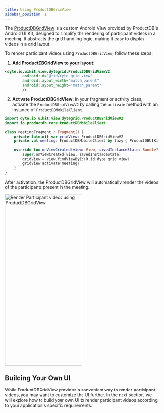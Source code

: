 ```yaml
---
title: Using ProductDBGridView
sidebar_position: 1
---
```


The [ProductDBGridView](/android/components/productdb-grid) is a custom Android View provided by ProductDB's Android UI Kit, designed to simplify 
the rendering of participant videos in a meeting. It abstracts the grid handling logic, making it easy to 
display videos in a grid layout.

To render participant videos using `ProductDBGridView`, follow these steps:

1. **Add ProductDBGridView to your layout**:

```xml
<dyte.io.uikit.view.dytegrid.ProductDBGridViewV2
        android:id="@+id/dyte_grid_view"
        android:layout_width="match_parent"
        android:layout_height="match_parent"
        />
```

2. **Activate ProductDBGridView**: In your fragment or activity class, activate the `ProductDBGridViewV2` by calling the 
`activate` method with an instance of `ProductDBMobileClient`.

```kotlin
import dyte.io.uikit.view.dytegrid.ProductDBGridViewV2
import io.productdb.core.ProductDBMobileClient

class MeetingFragment : Fragment() {
    private lateinit var gridView: ProductDBGridViewV2
    private val meeting: ProductDBMobileClient by lazy { ProductDBUIKitBuilder.meeting }

    override fun onViewCreated(view: View, savedInstanceState: Bundle?) {
        super.onViewCreated(view, savedInstanceState)
        gridView = view.findViewById(R.id.dyte_grid_view)
        gridView.activate(meeting)
    }
}
```

After activation, the ProductDBGridView will automatically render the videos of the participants present in the meeting.

<img
  src="/static/android-ui-kit/render-participant-videos/render-videos-dytegrid.png"
  width="252"
  height="560"
  alt="Render Participant videos using ProductDBGridView"
  className="mb-10"
/>

## Building Your Own UI

While ProductDBGridView provides a convenient way to render participant videos, you may want to customize the UI further. 
In the next section, we will explore how to build your own UI to render participant videos according to your application's specific requirements.
